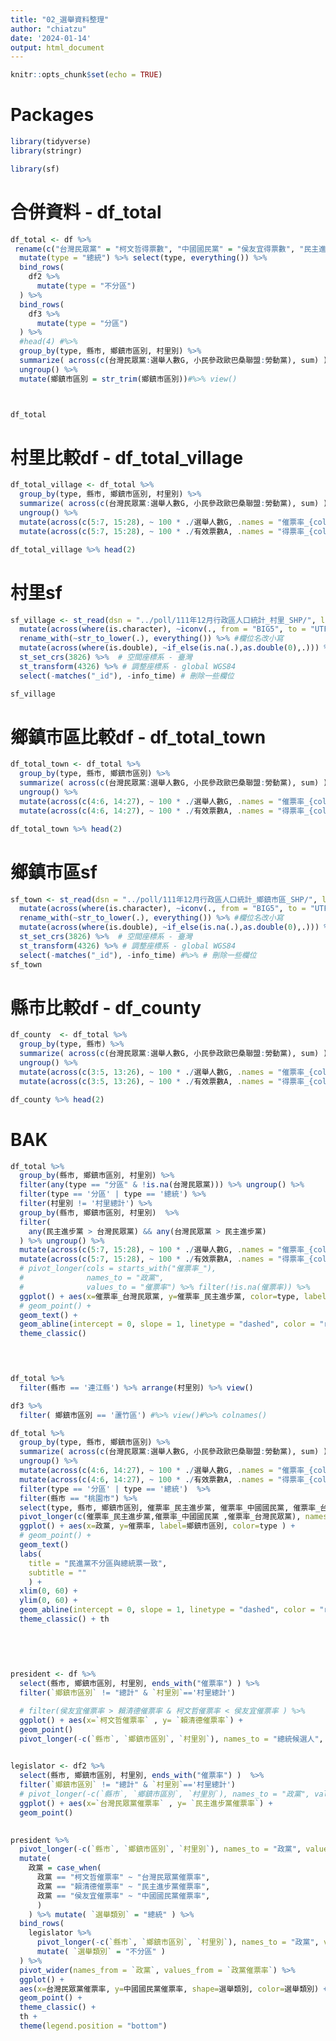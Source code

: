 ```yaml
---
title: "02_選舉資料整理"
author: "chiatzu"
date: '2024-01-14'
output: html_document
---
```


```r
knitr::opts_chunk$set(echo = TRUE)
```




# Packages
```r
library(tidyverse)
library(stringr)

library(sf)

```

# 合併資料 - df_total
```r
df_total <- df %>%
 rename(c("台灣民眾黨" = "柯文哲得票數", "中國國民黨" = "侯友宜得票數", "民主進步黨" = "賴清德得票數")) %>%
  mutate(type = "總統") %>% select(type, everything()) %>%
  bind_rows(
    df2 %>%
      mutate(type = "不分區") 
  ) %>% 
  bind_rows(
    df3 %>%
      mutate(type = "分區") 
  ) %>%
  #head(4) #%>%
  group_by(type, 縣市, 鄉鎮市區別, 村里別) %>%
  summarize( across(c(台灣民眾黨:選舉人數G, 小民參政歐巴桑聯盟:勞動黨), sum) ) %>%
  ungroup() %>%
  mutate(鄉鎮市區別 = str_trim(鄉鎮市區別))#%>% view()



df_total
```

# 村里比較df - df_total_village
```r
df_total_village <- df_total %>%
  group_by(type, 縣市, 鄉鎮市區別, 村里別) %>%
  summarize( across(c(台灣民眾黨:選舉人數G, 小民參政歐巴桑聯盟:勞動黨), sum) ) %>%
  ungroup() %>% 
  mutate(across(c(5:7, 15:28), ~ 100 * ./選舉人數G, .names = "催票率_{col}")) %>%
  mutate(across(c(5:7, 15:28), ~ 100 * ./有效票數A, .names = "得票率_{col}")) 

df_total_village %>% head(2)

```


# 村里sf
```r

sf_village <- st_read(dsn = "../poll/111年12月行政區人口統計_村里_SHP/", layer = "111年12月行政區人口統計_村里", quiet = T) %>%
  mutate(across(where(is.character), ~iconv(., from = "BIG5", to = "UTF8"))) %>% # 轉換編碼UTF-8變成中文
  rename_with(~str_to_lower(.), everything()) %>% #欄位名改小寫
  mutate(across(where(is.double), ~if_else(is.na(.),as.double(0),.))) %>%
  st_set_crs(3826) %>%  # 空間座標系 - 臺灣
  st_transform(4326) %>% # 調整座標系 - global WGS84
  select(-matches("_id"), -info_time) # 刪除一些欄位

sf_village 
```


# 鄉鎮市區比較df - df_total_town
```r
df_total_town <- df_total %>%  
  group_by(type, 縣市, 鄉鎮市區別) %>%
  summarize( across(c(台灣民眾黨:選舉人數G, 小民參政歐巴桑聯盟:勞動黨), sum) ) %>%
  ungroup() %>%
  mutate(across(c(4:6, 14:27), ~ 100 * ./選舉人數G, .names = "催票率_{col}")) %>%
  mutate(across(c(4:6, 14:27), ~ 100 * ./有效票數A, .names = "得票率_{col}"))

df_total_town %>% head(2)
```


# 鄉鎮市區sf
```r

sf_town <- st_read(dsn = "../poll/111年12月行政區人口統計_鄉鎮市區_SHP/", layer = "111年12月行政區人口統計_鄉鎮市區", quiet = T) %>%
  mutate(across(where(is.character), ~iconv(., from = "BIG5", to = "UTF8"))) %>% # 轉換編碼UTF-8變成中文
  rename_with(~str_to_lower(.), everything()) %>% #欄位名改小寫
  mutate(across(where(is.double), ~if_else(is.na(.),as.double(0),.))) %>%
  st_set_crs(3826) %>%  # 空間座標系 - 臺灣
  st_transform(4326) %>% # 調整座標系 - global WGS84
  select(-matches("_id"), -info_time) #%>% # 刪除一些欄位
sf_town
```



# 縣市比較df - df_county
```r
df_county  <- df_total %>%   
  group_by(type, 縣市) %>%
  summarize( across(c(台灣民眾黨:選舉人數G, 小民參政歐巴桑聯盟:勞動黨), sum) ) %>%
  ungroup() %>%
  mutate(across(c(3:5, 13:26), ~ 100 * ./選舉人數G, .names = "催票率_{col}")) %>%
  mutate(across(c(3:5, 13:26), ~ 100 * ./有效票數A, .names = "得票率_{col}")) 

df_county %>% head(2)
```






# BAK

```r
df_total %>%
  group_by(縣市, 鄉鎮市區別, 村里別) %>%
  filter(any(type == "分區" & !is.na(台灣民眾黨))) %>% ungroup() %>%
  filter(type == '分區' | type == '總統') %>%
  filter(村里別 != '村里總計') %>%
  group_by(縣市, 鄉鎮市區別, 村里別)  %>%
  filter(
    any(民主進步黨 > 台灣民眾黨) && any(台灣民眾黨 > 民主進步黨)
  ) %>% ungroup() %>% 
  mutate(across(c(5:7, 15:28), ~ 100 * ./選舉人數G, .names = "催票率_{col}")) %>%
  mutate(across(c(5:7, 15:28), ~ 100 * ./有效票數A, .names = "得票率_{col}")) %>%
  # pivot_longer(cols = starts_with("催票率_"), 
  #              names_to = "政黨", 
  #              values_to = "催票率") %>% filter(!is.na(催票率)) %>%
  ggplot() + aes(x=催票率_台灣民眾黨, y=催票率_民主進步黨, color=type, label=村里別 ) +
  # geom_point() + 
  geom_text() +
  geom_abline(intercept = 0, slope = 1, linetype = "dashed", color = "red") +
  theme_classic()
  



df_total %>% 
  filter(縣市 == '連江縣') %>% arrange(村里別) %>% view()
```

```r
df3 %>%
  filter( 鄉鎮市區別 == '蘆竹區') #%>% view()#%>% colnames()
```



```r
df_total %>%  
  group_by(type, 縣市, 鄉鎮市區別) %>%
  summarize( across(c(台灣民眾黨:選舉人數G, 小民參政歐巴桑聯盟:勞動黨), sum) ) %>%
  ungroup() %>%
  mutate(across(c(4:6, 14:27), ~ 100 * ./選舉人數G, .names = "催票率_{col}")) %>%
  mutate(across(c(4:6, 14:27), ~ 100 * ./有效票數A, .names = "得票率_{col}")) %>%
  filter(type == '分區' | type == '總統')  %>%
  filter(縣市 == "桃園市") %>%
  select(type, 縣市, 鄉鎮市區別, 催票率_民主進步黨, 催票率_中國國民黨, 催票率_台灣民眾黨) %>%
  pivot_longer(c(催票率_民主進步黨,催票率_中國國民黨 ,催票率_台灣民眾黨), names_to = "政黨", values_to = "催票率")  %>%
  ggplot() + aes(x=政黨, y=催票率, label=鄉鎮市區別, color=type ) +
  # geom_point() +
  geom_text() 
  labs(
    title = "民進黨不分區與總統票一致",
    subtitle = ""
    ) +
  xlim(0, 60) + 
  ylim(0, 60) + 
  geom_abline(intercept = 0, slope = 1, linetype = "dashed", color = "red") +
  theme_classic() + th
  
  
  
  
```



















```r
president <- df %>%
  select(縣市, 鄉鎮市區別, 村里別, ends_with("催票率") ) %>%
  filter(`鄉鎮市區別` != "總計" & `村里別`=='村里總計') 

  # filter(侯友宜催票率 > 賴清德催票率 & 柯文哲催票率 < 侯友宜催票率 ) %>%
  ggplot() + aes(x=`柯文哲催票率` , y= `賴清德催票率`) +
  geom_point()
  pivot_longer(-c(`縣市`, `鄉鎮市區別`, `村里別`), names_to = "總統候選人", values_to = "催票率") %>%
  
```









































```r
legislator <- df2 %>%
  select(縣市, 鄉鎮市區別, 村里別, ends_with("催票率") )  %>%
  filter(`鄉鎮市區別` != "總計" & `村里別`=='村里總計') 
  # pivot_longer(-c(`縣市`, `鄉鎮市區別`, `村里別`), names_to = "政黨", values_to = "政黨催票率") %>%
  ggplot() + aes(x=`台灣民眾黨催票率` , y= `民主進步黨催票率`) +
  geom_point()
  
```


```r
president %>%
  pivot_longer(-c(`縣市`, `鄉鎮市區別`, `村里別`), names_to = "政黨", values_to = "政黨催票率") %>%
  mutate(
    政黨 = case_when(
      政黨 == "柯文哲催票率" ~ "台灣民眾黨催票率",
      政黨 == "賴清德催票率" ~ "民主進步黨催票率",
      政黨 == "侯友宜催票率" ~ "中國國民黨催票率",
      )
    ) %>% mutate( `選舉類別` = "總統" ) %>%
  bind_rows(
    legislator %>%
      pivot_longer(-c(`縣市`, `鄉鎮市區別`, `村里別`), names_to = "政黨", values_to = "政黨催票率") %>% 
      mutate( `選舉類別` = "不分區" )
  ) %>%
  pivot_wider(names_from = `政黨`, values_from = `政黨催票率`) %>%
  ggplot() + 
  aes(x=台灣民眾黨催票率, y=中國國民黨催票率, shape=選舉類別, color=選舉類別) +
  geom_point() + 
  theme_classic() +
  th +
  theme(legend.position = "bottom")
```

